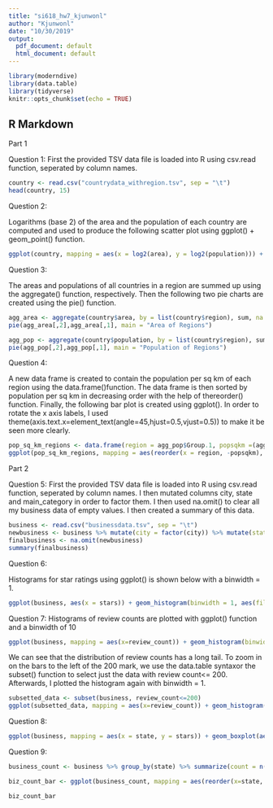 ```yaml
---
title: "si618_hw7_kjunwonl"
author: "Kjunwonl"
date: "10/30/2019"
output:
  pdf_document: default
  html_document: default
---
```


```r
library(moderndive)
library(data.table)
library(tidyverse)
knitr::opts_chunk$set(echo = TRUE)
```

## R Markdown
Part 1

Question 1:
First the provided TSV data file is loaded into R using csv.read function, seperated by column names.
```r
country <- read.csv("countrydata_withregion.tsv", sep = "\t")
head(country, 15)
```

Question 2:

Logarithms (base 2) of the area and the population of each country are computed and used to produce the following scatter plot using ggplot() + geom_point() function.

```r
ggplot(country, mapping = aes(x = log2(area), y = log2(population))) + geom_point()
```

Question 3:

The areas and populations of all countries in a region are summed up using the aggregate() function, respectively. Then the following two pie charts are created using the pie() function.
```r
agg_area <- aggregate(country$area, by = list(country$region), sum, na.rm = TRUE)
pie(agg_area[,2],agg_area[,1], main = "Area of Regions")
```
```r
agg_pop <- aggregate(country$population, by = list(country$region), sum, na.rm = TRUE)
pie(agg_pop[,2],agg_pop[,1], main = "Population of Regions")
```

Question 4:

A new data frame is created to contain the population per sq km of each region using the data.frame()function. The data frame is then sorted by population per sq km in decreasing order with the help of thereorder() function. Finally, the following bar plot is created using ggplot(). In order to rotate the x axis labels, I used theme(axis.text.x=element_text(angle=45,hjust=0.5,vjust=0.5)) to make it be seen more clearly.
```r
pop_sq_km_regions <- data.frame(region = agg_pop$Group.1, popsqkm =(agg_pop$x / agg_area$x))
ggplot(pop_sq_km_regions, mapping = aes(reorder(x = region, -popsqkm), y=popsqkm)) + geom_bar(stat = "identity") + labs(x = "Regions", y = "Population per sq km of region") + theme(axis.text.x=element_text(angle=45,hjust=0.5,vjust=0.5))

```

Part 2

Question 5:
First the provided TSV data file is loaded into R using csv.read function, seperated by column names. I then mutated columns city, state and main_category in order to factor them. I then used na.omit() to clear all my business data of empty values. I then created a summary of this data.

```r
business <- read.csv("businessdata.tsv", sep = "\t")
newbusiness <- business %>% mutate(city = factor(city)) %>% mutate(state = factor(state)) %>% mutate(main_category = factor(main_category))
finalbusiness <- na.omit(newbusiness)
summary(finalbusiness)
```

Question 6:

Histograms for star ratings using ggplot() is shown below with a binwidth = 1.

```r
ggplot(business, aes(x = stars)) + geom_histogram(binwidth = 1, aes(fill = state), alpha = 1/2) + facet_grid(~ state) + labs(title = "Histogram of star ratings") 
```

Question 7:
Histograms of review counts are plotted with ggplot() function and a binwidth of 10
```r
ggplot(business, mapping = aes(x=review_count)) + geom_histogram(binwidth = 10, alpha = 1/2) + labs(title = "Histogram of review counts")
```

We can see that the distribution of review counts has a long tail. To zoom in on the bars to the left of the 200 mark, we use the data.table syntaxor the subset() function to select just the data with review count<= 200. Afterwards, I plotted the histogram again with binwidth = 1.

```r
subsetted_data <- subset(business, review_count<=200)
ggplot(subsetted_data, mapping = aes(x=review_count)) + geom_histogram(binwidth = 1, alpha = 1/2) + labs(title = "Histogram of review counts (filtered)")
```

Question 8:

```r
ggplot(business, mapping = aes(x = state, y = stars)) + geom_boxplot(aes(color=state, fill = state), alpha = 1/2) + labs(title = "Boxplot of star ratings") 
```

Question 9:

```r
business_count <- business %>% group_by(state) %>% summarize(count = n())

biz_count_bar <- ggplot(business_count, mapping = aes(reorder(x=state, -count), y=count)) + geom_bar(stat = "identity", alpha = 0.8) + labs(x= "state", y="count")

biz_count_bar
```

